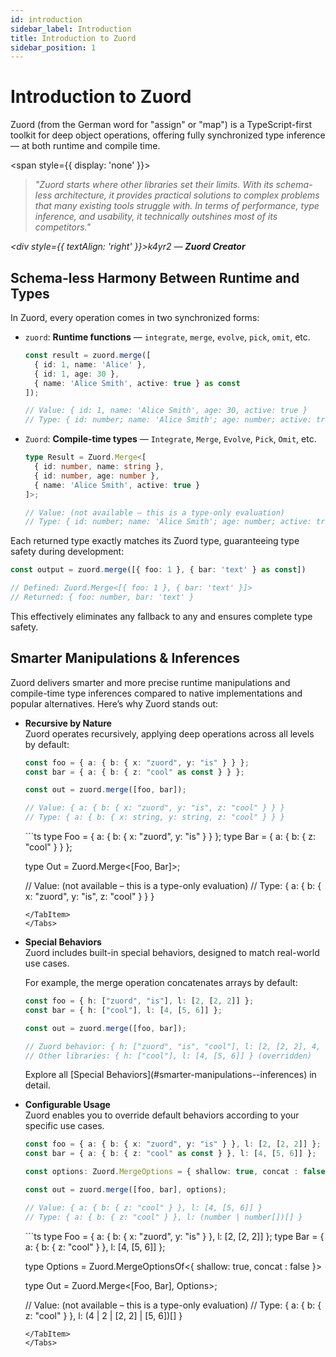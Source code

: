 ```yaml
---
id: introduction
sidebar_label: Introduction  
title: Introduction to Zuord  
sidebar_position: 1  
---
```



# Introduction to Zuord

Zuord (from the German word for "assign" or "map") is a TypeScript-first toolkit for deep object operations, offering fully synchronized type inference — at both runtime and compile time.

<span style={{ display: 'none' }}>
  > *"Zuord starts where other libraries set their limits. With its schema-less architecture, it provides practical solutions to complex problems that many existing tools struggle with. In terms of performance, type inference, and usability, it technically outshines most of its competitors."*

  *<div style={{ textAlign: 'right' }}>k4yr2 — **Zuord Creator**</div>*
</span>

## Schema-less Harmony Between Runtime and Types

In Zuord, every operation comes in two synchronized forms:

- `zuord`: **Runtime functions** — `integrate`, `merge`, `evolve`, `pick`, `omit`, etc.

  ```ts
  const result = zuord.merge([
    { id: 1, name: 'Alice' },
    { id: 1, age: 30 },
    { name: 'Alice Smith', active: true } as const
  ]);

  // Value: { id: 1, name: 'Alice Smith', age: 30, active: true }
  // Type: { id: number; name: 'Alice Smith'; age: number; active: true }
  ```

- `Zuord`: **Compile-time types** — `Integrate`, `Merge`, `Evolve`, `Pick`, `Omit`, etc.

  ```ts
  type Result = Zuord.Merge<[
    { id: number, name: string },
    { id: number, age: number },
    { name: 'Alice Smith', active: true }
  ]>;

  // Value: (not available – this is a type-only evaluation)
  // Type: { id: number; name: 'Alice Smith'; age: number; active: true }
  ```

Each returned type exactly matches its Zuord type, guaranteeing type safety during development:

```typescript
const output = zuord.merge([{ foo: 1 }, { bar: 'text' } as const])

// Defined: Zuord.Merge<[{ foo: 1 }, { bar: 'text' }]>
// Returned: { foo: number, bar: 'text' }
```

This effectively eliminates any fallback to any and ensures complete type safety.

## Smarter Manipulations & Inferences

Zuord delivers smarter and more precise runtime manipulations and compile-time type inferences compared to native implementations and popular alternatives. Here’s why Zuord stands out:

- **Recursive by Nature**  
  Zuord operates recursively, applying deep operations across all levels by default:

  <Tabs>
    <TabItem value="runtime" label="Runtime Example" default>

    ```ts
    const foo = { a: { b: { x: "zuord", y: "is" } } };
    const bar = { a: { b: { z: "cool" as const } } };

    const out = zuord.merge([foo, bar]);

    // Value: { a: { b: { x: "zuord", y: "is", z: "cool" } } }
    // Type: { a: { b: { x: string, y: string, z: "cool" } } }
    ```
    </TabItem> 
    <TabItem value="type" label="Type Inference">
    ```ts
    type Foo = { a: { b: { x: "zuord", y: "is" } } };
    type Bar = { a: { b: { z: "cool" } } };

    type Out = Zuord.Merge<[Foo, Bar]>;

    // Value: (not available – this is a type-only evaluation)
    // Type: { a: { b: { x: "zuord", y: "is", z: "cool" } } }
    ```
    </TabItem>
  </Tabs>

- **Special Behaviors**  
  Zuord includes built-in special behaviors, designed to match real-world use cases.

  For example, the merge operation concatenates arrays by default:

  ```typescript
  const foo = { h: ["zuord", "is"], l: [2, [2, 2]] };
  const bar = { h: ["cool"], l: [4, [5, 6]] };

  const out = zuord.merge([foo, bar]);

  // Zuord behavior: { h: ["zuord", "is", "cool"], l: [2, [2, 2], 4, [5, 6]] }
  // Other libraries: { h: ["cool"], l: [4, [5, 6]] } (overridden)
  ```

  <div style={{ textAlign: 'right' }}>
    Explore all [Special Behaviors](#smarter-manipulations--inferences) in detail.
  </div>

- **Configurable Usage**    
  Zuord enables you to override default behaviors according to your specific use cases.

  <Tabs>
    <TabItem value="runtime" label="Runtime Example" default>

    ```ts
    const foo = { a: { b: { x: "zuord", y: "is" } }, l: [2, [2, 2]] };
    const bar = { a: { b: { z: "cool" as const } }, l: [4, [5, 6]] };

    const options: Zuord.MergeOptions = { shallow: true, concat : false }

    const out = zuord.merge([foo, bar], options);

    // Value: { a: { b: { z: "cool" } }, l: [4, [5, 6]] }
    // Type: { a: { b: { z: "cool" } }, l: (number | number[])[] }
    ```
    </TabItem> 
    <TabItem value="type" label="Type Inference">
    ```ts
    type Foo = { a: { b: { x: "zuord", y: "is" } }, l: [2, [2, 2]] };
    type Bar = { a: { b: { z: "cool" } }, l: [4, [5, 6]] };

    type Options = Zuord.MergeOptionsOf<{ shallow: true, concat : false }>

    type Out = Zuord.Merge<[Foo, Bar], Options>;

    // Value: (not available – this is a type-only evaluation)
    // Type: { a: { b: { z: "cool" } }, l: (4 | 2 | [2, 2] | [5, 6])[] }
    ```
    </TabItem>
  </Tabs>